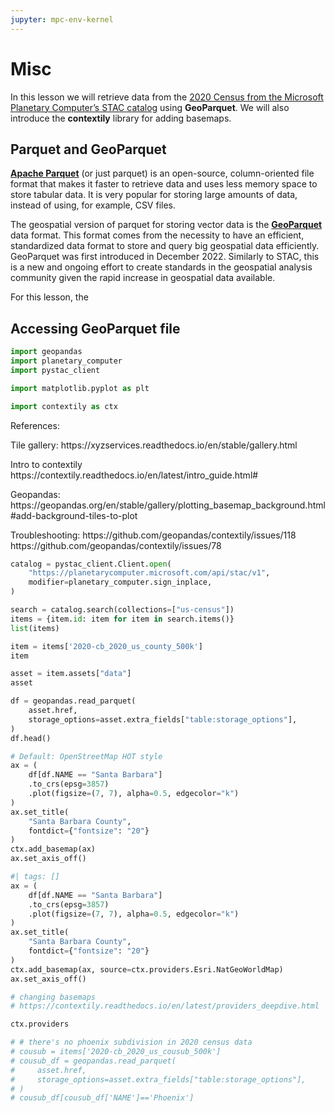 ```yaml
---
jupyter: mpc-env-kernel
---
```

# Misc

In this lesson we will retrieve data from the [2020 Census from the Microsoft Planetary Computer's STAC catalog](https://planetarycomputer.microsoft.com/dataset/us-census) using **GeoParquet**. 
We will also introduce the **contextily** library for adding basemaps. 


## Parquet and GeoParquet

[**Apache Parquet**](https://parquet.apache.org) (or just parquet) is an open-source, column-oriented file format that makes it faster to retrieve data and uses less memory space to store tabular data. It is very popular for storing large amounts of data, instead of using, for example, CSV files. 


<!-- https://towardsdatascience.com/demystifying-the-parquet-file-format-13adb0206705

https://www.upsolver.com/blog/apache-parquet-why-use
-->

The geospatial version of parquet for storing vector data is the [**GeoParquet**](https://geoparquet.org) data format. 
This format comes from the necessity to have an efficient, standardized data format to store and query big geospatial data efficiently. 
GeoParquet was first introduced in December 2022. 
Similarly to STAC, this is a new and ongoing effort to create standards in the geospatial analysis community given the rapid increase in geospatial data available. 

<!-- https://getindata.com/blog/introducing-geoparquet-data-format/ 

https://cholmes.medium.com/geoparquet-1-0-0-beta-1-released-6390ecb4c6d0

https://geoparquet.org
-->

For this lesson, the 

## Accessing GeoParquet file

```python
import geopandas
import planetary_computer
import pystac_client

import matplotlib.pyplot as plt

import contextily as ctx
```

References:

Tile gallery:
https://xyzservices.readthedocs.io/en/stable/gallery.html

Intro to contextily
https://contextily.readthedocs.io/en/latest/intro_guide.html#

Geopandas:
https://geopandas.org/en/stable/gallery/plotting_basemap_background.html#add-background-tiles-to-plot

Troubleshooting:
https://github.com/geopandas/contextily/issues/118
https://github.com/geopandas/contextily/issues/78

```python
catalog = pystac_client.Client.open(
    "https://planetarycomputer.microsoft.com/api/stac/v1",
    modifier=planetary_computer.sign_inplace,
)

search = catalog.search(collections=["us-census"])
items = {item.id: item for item in search.items()}
list(items)
```

```python
item = items['2020-cb_2020_us_county_500k']
item
```

```python
asset = item.assets["data"]
asset
```

```python
df = geopandas.read_parquet(
    asset.href,
    storage_options=asset.extra_fields["table:storage_options"],
)
df.head()
```

```python
# Default: OpenStreetMap HOT style
ax = (
    df[df.NAME == "Santa Barbara"]
    .to_crs(epsg=3857)
    .plot(figsize=(7, 7), alpha=0.5, edgecolor="k")
)
ax.set_title(
    "Santa Barbara County",
    fontdict={"fontsize": "20"}
)
ctx.add_basemap(ax)
ax.set_axis_off()
```

```python
#| tags: []
ax = (
    df[df.NAME == "Santa Barbara"]
    .to_crs(epsg=3857)
    .plot(figsize=(7, 7), alpha=0.5, edgecolor="k")
)
ax.set_title(
    "Santa Barbara County",
    fontdict={"fontsize": "20"}
)
ctx.add_basemap(ax, source=ctx.providers.Esri.NatGeoWorldMap)
ax.set_axis_off()
```

```python
# changing basemaps
# https://contextily.readthedocs.io/en/latest/providers_deepdive.html
```

```python
ctx.providers
```

```python
# # there's no phoenix subdivision in 2020 census data
# cousub = items['2020-cb_2020_us_cousub_500k']
# cousub_df = geopandas.read_parquet(
#     asset.href,
#     storage_options=asset.extra_fields["table:storage_options"],
# )
# cousub_df[cousub_df['NAME']=='Phoenix']
```


